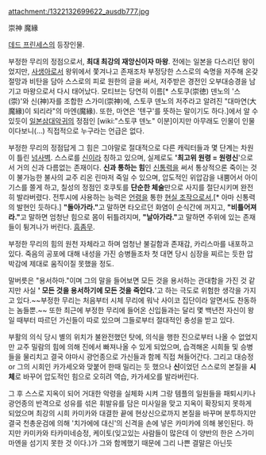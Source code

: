 attachment:/1322132699622_ausdb777.jpg

崇神 魔緣

[[데드 프린세스]]의 등장인물.

부정한 무리의 정점으로서, '''최대 최강의 재앙신이자 마왕'''. 전에는 일본을 다스리던 왕이었지만, [[사생아]]로서 왕위에서 쫓겨나고 존재조차 부정당한 스스로의 숙명을 저주해 온갖 절망과 비탄을 담아 스스로의 피로 원한의 글을 써서, 저주받은 경전인 오부대승경을 남기고 마왕으로서 다시 태어났다. 모티브는 당연히 이름[* 스토쿠(崇徳) 덴노의 '스(崇)'와 신(神)자를 조합한 스가미(崇神)에, 스토쿠 덴노의 저주라고 알려진 "대마연(大魔緣)이 되리라"의 마엔(魔緣). 또한, 마연은 '텐구'를 뜻하는 말이기도 하다.]에서 알 수 있듯이 [[일본삼대악귀]]의 정점인 [wiki:"스토쿠 덴노" 이분]이지만 아무래도 인물이 인물이다보니(…) 직접적으로 누구라는 언급은 없다.

부정한 무리의 정점답게 그 힘은 그야말로 절대적으로 다른 캐릭터들과 몇 단계는 차원이 틀린 [[넘사벽]]. 스스로를 [[신]]이라 칭하고 있으며, 실제로도 ''''최고위 원령 = 원령신''''으로서 거의 신과 다름없는 존재이다. '''신과 통하는 힘'''인 [[신통력]]을 써서 통상적으론 죽이는 것이 불가능한 불사의 교주 리온 린마저 죽일 수 있으며, 압도적인 위압감을 내뿜어서 아이기스를 쫄게 하고, 칠성의 정점인 호쿠토를 '''단순한 체술'''만으로 사지를 절단시키며 완전히 발라버렸다. 전투시에 사용하는 능력은 [[언령]]을 통한 [[현실 조작]]으로서,[* 아마 신통력의 발현인 듯하다.] '''"돌아가라."'''고 말하면 타오르던 화염이 순식간에 꺼지고, '''"비틀어져라."'''고 말하면 엄청난 힘으로 몸이 뒤틀려지며, '''"날아가라."'''고 말하면 주위에 있는 존재들이 튕겨나가 버린다. [[흠좀무]].

부정한 무리의 힘의 원천 자체라고 하며 엄청난 불길함과 존재감, 카리스마를 내포하고 있다. 죽음의 공포에 대해 내성을 가진 승병들조차 첫 대면 당시 심장을 찌르는 듯한 압박감에 제대로 움직이질 못했을 정도.

말버릇은 "용서하마."이며 그의 말을 들어보면 모든 것을 용서하는 관대함을 가진 것 같지만 사실 '''' 모든 것을 용서하기에 모든 것을 죽인다.''''고 하는 극도로 위험한 생각을 가지고 있다.~~부정한 무리는 처음부터 시체 무리에 워낙 사이코 집단이라 알면서도 찬동하는 놈들뿐.~~ 또한 최근에 부정한 무리에 들어온 신입들과는 달리 몇 백년전 자신이 왕일 때부터 따르던 가신들이 따로 있으며 그들로부터 절대적인 충성을 받고 있다.

부활의 의식 당시 별의 위치가 불완전했던 탓에, 의식을 행한 진으로부터 나올 수 없었지만 교주 밀람의 힘에 의해 진에서 빠져나올 수 있게 되었으며, 습격해온 시희들 및 승병들을 물리치고 결국 야마시 광언종으로 가신들과 함께 직접 쳐들어간다. 그리고 대승정 or 그의 시희인 카가세오와 맞붙어 한때 밀리는 듯 했으나 '''신'''이었던 스스로의 본질을 '''시체'''로 바꾸어 압도적인 힘으로 오히려 역습, 카가세오를 발라버린다.

그 후 스스로 지옥이 되어 거대한 악령을 실체화 시켜 그랑 템플의 일원들을 패퇴시키나 광언종의 반격으로 성유를 섞은 휘발유를 담은 미사일을 맞고 지옥이 확장되지 못하게 되었으며 최강의 시희 카미카와 대결한 끝에 현상신으로까지 본질을 바꾸며 분투하지만 결국 천총운검에 의해 '치가에에 대신'의 신격을 손에 넣은 카미카에 의해 봉인된다. 하지만 카미카와 타카미네승정, 케이토(잊고있는 사람들이 많은데 이 양반의 한은 스가미 마엔을 섬기지 못한 것 이다.)가 그와 함께했기 때문에 그리 나쁜 결말은 아닌듯
